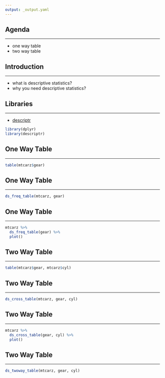 ```yaml
---
output: _output.yaml
---
```


## {data-background="pipes.png"}

## Agenda

<hr>

- one way table
- two way table

## Introduction

<hr>

- what is descriptive statistics?
- why you need descriptive statistics?

## Libraries

<hr>

- [descriptr](https://descriptr.rsquaredacademy.com)

```r
library(dplyr)
library(descriptr)
```

## One Way Table

<hr>

```r
table(mtcarz$gear)
```

## One Way Table

<hr>

```r
ds_freq_table(mtcarz, gear)
```

## One Way Table

<hr>

```r
mtcarz %>%
  ds_freq_table(gear) %>%
  plot()
```

## Two Way Table

<hr>

```r
table(mtcarz$gear, mtcarz$cyl)
```

## Two Way Table

<hr>

```r
ds_cross_table(mtcarz, gear, cyl)
```

## Two Way Table

<hr>

```r
mtcarz %>%
  ds_cross_table(gear, cyl) %>%
  plot()
```

## Two Way Table

<hr>

```r
ds_twoway_table(mtcarz, gear, cyl)
```

## {data-background="thankyou.png"}

